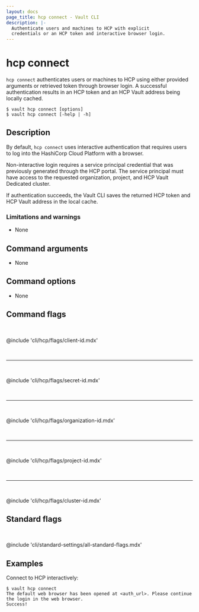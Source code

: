 ```yaml
---
layout: docs
page_title: hcp connect - Vault CLI
description: |-
  Authenticate users and machines to HCP with explicit
  credentials or an HCP token and interactive browser login.
---
```


# hcp connect

`hcp connect` authenticates users or machines to HCP using either provided arguments or retrieved token through
browser login. A successful authentication results in an HCP token and an HCP Vault address being
locally cached.

<CodeBlockConfig hideClipboard>

```shell-session
$ vault hcp connect [options]
$ vault hcp connect [-help | -h]
```

</CodeBlockConfig>

## Description

By default, `hcp connect` uses interactive authentication that requires
users to log into the HashiCorp Cloud Platform with a browser.

Non-interactive login requires a service principal credential that was
previously generated through the HCP portal. The service principal must have
access to the requested organization, project, and HCP Vault Dedicated cluster.

If authentication succeeds, the Vault CLI saves the returned HCP token and HCP
Vault address in the local cache.

### Limitations and warnings

- None

## Command arguments

- None

## Command options

- None

## Command flags

<br />

@include 'cli/hcp/flags/client-id.mdx'

<br />
<hr />
<br />

@include 'cli/hcp/flags/secret-id.mdx'

<br />
<hr />
<br />

@include 'cli/hcp/flags/organization-id.mdx'

<br />
<hr />
<br />

@include 'cli/hcp/flags/project-id.mdx'

<br />
<hr />
<br />

@include 'cli/hcp/flags/cluster-id.mdx'

## Standard flags

<br />

@include 'cli/standard-settings/all-standard-flags.mdx'

## Examples

Connect to HCP interactively:

```shell-session
$ vault hcp connect
The default web browser has been opened at <auth_url>. Please continue the login in the web browser.
Success!
```
